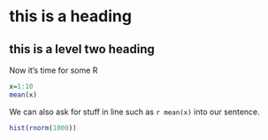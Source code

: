 # this is a heading

## this is a level two heading

Now it's time for some R
```r
x=1:10
mean(x)
```


We can also ask for stuff in line such as `r mean(x)` into our sentence.

```r
hist(rnorm(1000))
```


